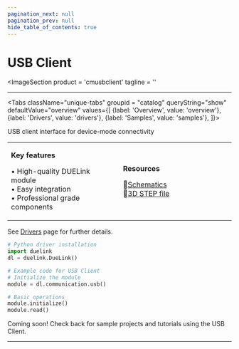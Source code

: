 ```yaml
---
pagination_next: null
pagination_prev: null
hide_table_of_contents: true
---
```



# USB Client

<ImageSection
    product = 'cmusbclient'
    tagline = ''
></ImageSection>

---

<Tabs className="unique-tabs" groupid = "catalog" queryString="show" defaultValue="overview"
  values={[
    {label: 'Overview', value: 'overview'},
    {label: 'Drivers', value: 'drivers'},
    {label: 'Samples', value: 'samples'},
  ]}>

<TabItem value="overview">

USB client interface for device-mode connectivity

<table><td width='50%'>

**Key features**

• High-quality DUELink module<br/>
• Easy integration<br/>
• Professional grade components<br/>

</td><td width='50%'>

**Resources**
 
📄[Schematics](/sch/gdl-cmusbclient-a.pdf)<br/>
🔩[3D STEP file](/3d/gdl-cmusbclient-a.step)<br/>

</td></table>

</TabItem>

<TabItem value="drivers">

See [Drivers](../../engine/drivers) page for further details.

```python
# Python driver installation
import duelink
dl = duelink.DueLink()

# Example code for USB Client
# Initialize the module
module = dl.communication.usb()

# Basic operations
module.initialize()
module.read()
```

</TabItem>

<TabItem value="samples">

Coming soon! Check back for sample projects and tutorials using the USB Client.

</TabItem>

</Tabs>

---

<OrderSection
    product = "DUELink USB Client A"
    partnumber = "GDL-CMUSBCLIENT-A"
    price = "$19.99"
/>
